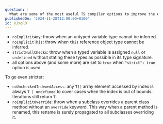 ```yaml
---
question: |
  What are some of the most useful TS compiler options to improve the quality of a codebase?
publishedOn: '2024-11-28T12:00:00+0100'
id: yJxqRO
---
```


- `noImplicitAny`: throw when an untyped variable type cannot be inferred.
- `noImplicitThis`: throw when `this` reference object type cannot be inferred.
- `strictNullChecks`: throw when a typed variable is assigned `null` or `undefined` without stating these types as possible in its type signature.
- all options above (and some more) are set to `true` when `"strict": true` option is used

To go even stricter:
- `noUncheckedIndexedAccess`: any `T[]` array element accessed by index is always `T | undefined` to cover cases when the index is out of bounds. Iterations still return `T`.
- `noImplicitOverride`: throw when a subclass overrides a parent class method without an `override` keyword. This way when a parent method is renamed, this rename is surely propagated to all subclasses overriding it.
